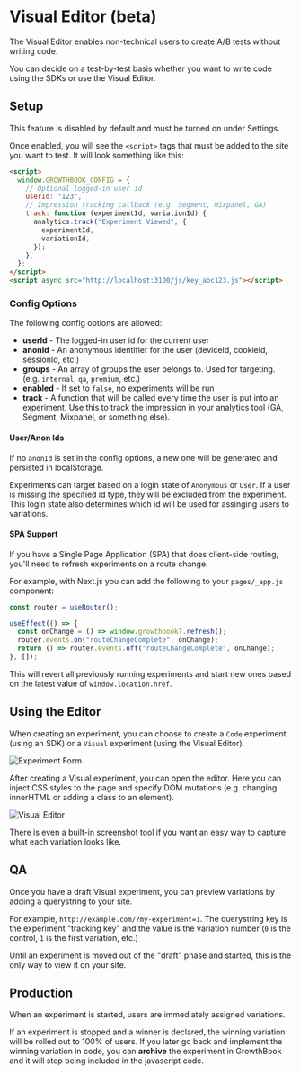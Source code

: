 # Visual Editor (beta)

The Visual Editor enables non-technical users to create A/B tests without writing code.

You can decide on a test-by-test basis whether you want to write code using the SDKs or use the Visual Editor.

## Setup

This feature is disabled by default and must be turned on under Settings.

Once enabled, you will see the `<script>` tags that must be added to the site you want to test. It will look something like this:

```html
<script>
  window.GROWTHBOOK_CONFIG = {
    // Optional logged-in user id
    userId: "123",
    // Impression tracking callback (e.g. Segment, Mixpanel, GA)
    track: function (experimentId, variationId) {
      analytics.track("Experiment Viewed", {
        experimentId,
        variationId,
      });
    },
  };
</script>
<script async src="http://localhost:3100/js/key_abc123.js"></script>
```

### Config Options

The following config options are allowed:

- **userId** - The logged-in user id for the current user
- **anonId** - An anonymous identifier for the user (deviceId, cookieId, sessionId, etc.)
- **groups** - An array of groups the user belongs to. Used for targeting. (e.g. `internal`, `qa`, `premium`, etc.)
- **enabled** - If set to `false`, no experiments will be run
- **track** - A function that will be called every time the user is put into an experiment. Use this to track the impression in your analytics tool (GA, Segment, Mixpanel, or something else).

#### User/Anon Ids

If no `anonId` is set in the config options, a new one will be generated and persisted in localStorage.

Experiments can target based on a login state of `Anonymous` or `User`.
If a user is missing the specified id type, they will be excluded from the experiment.
This login state also determines which id will be used for assinging users to variations.

#### SPA Support

If you have a Single Page Application (SPA) that does client-side routing, you'll need to refresh experiments on a route change.

For example, with Next.js you can add the following to your `pages/_app.js` component:

```ts
const router = useRouter();

useEffect(() => {
  const onChange = () => window.growthbook?.refresh();
  router.events.on("routeChangeComplete", onChange);
  return () => router.events.off("routeChangeComplete", onChange);
}, []);
```

This will revert all previously running experiments and start new ones based on the latest value of `window.location.href`.

## Using the Editor

When creating an experiment, you can choose to create a `Code` experiment (using an SDK) or a `Visual` experiment (using the Visual Editor).

![Experiment Form](/images/experiment-type-form.png)

After creating a Visual experiment, you can open the editor. Here you can inject CSS styles to the page and specify DOM mutations (e.g. changing innerHTML or adding a class to an element).

![Visual Editor](/images/visual-editor.png)

There is even a built-in screenshot tool if you want an easy way to capture what each variation looks like.

## QA

Once you have a draft Visual experiment, you can preview variations by adding a querystring to your site.

For example, `http://example.com/?my-experiment=1`. The querystring key is the experiment "tracking key" and the value is the variation number (`0` is the control, `1` is the first variation, etc.)

Until an experiment is moved out of the "draft" phase and started, this is the only way to view it on your site.

## Production

When an experiment is started, users are immediately assigned variations.

If an experiment is stopped and a winner is declared, the winning variation will be rolled out to 100% of users.
If you later go back and implement the winning variation in code, you can **archive** the experiment in GrowthBook
and it will stop being included in the javascript code.
